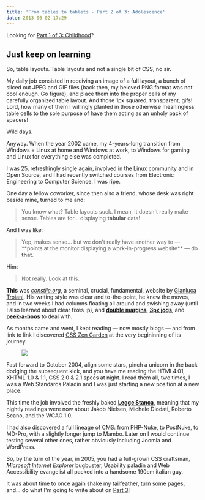 ```yaml
---
title: 'From tables to tablets - Part 2 of 3: Adolescence'
date: 2013-06-02 17:29
---
```



Looking for [Part 1 of 3: Childhood](/blog/2013-05-31-from-tables-to-tablets/)?

## Just keep on learning

So, table layouts. Table layouts and not a single bit of CSS, no sir.

My daily job consisted in receiving an image of a full layout, a bunch of sliced out JPEG and GIF files (back then, my beloved PNG format was not cool enough. Go figure), and place them into the proper cells of my carefully organized table layout.
And those 1px squared, transparent, gifs! Lord, how many of them I willingly planted in those otherwise meaningless table cells to the sole purpose of have them acting as an unholy pack of spacers!

Wild days.

Anyway. When the year 2002 came, my 4-years-long transition from Windows + Linux at home and Windows at work, to Windows for gaming and Linux for everything else was completed.

I was 25, refreshingly single again, involved in the Linux community and in Open Source, and I had recently switched courses from Electronic Engineering to Computer Science.
I was ripe.

One day a fellow coworker, since then also a friend, whose desk was right beside mine, turned to me and:

> You know what? Table layouts suck. I mean, it doesn't really make sense. Tables are for... displaying **tabular** data!

And I was like:

> Yep, makes sense... but we don't really have another way to &mdash; \*\*points at the monitor displaying a work-in-progress website\*\* &mdash; do **that**.

Him:

> Not really. Look at this.

**This** was [_constile.org_](https://github.com/giatro/constile), a seminal, crucial, fundamental, website by [Gianluca Troiani](https://twitter.com/giatro).
His writing style was clear and to-the-point, he knew the moves, and in two weeks I had columns floating all around and swishing away (until I also learned about clear fixes :p), and [**double margins**](http://www.positioniseverything.net/explorer/doubled-margin.html), [**3px jogs**](http://www.positioniseverything.net/explorer/threepxtest.html), and [**peek-a-boos**](http://www.positioniseverything.net/explorer/peekaboo.html) to deal with.

As months came and went, I kept reading &mdash; now mostly blogs &mdash; and from link to link I discovered [CSS Zen Garden](http://www.csszengarden.com/) at the very begininning of its journey.

<Figure caption='Me browsing CSS Zen Garden.'>

![](../assets/images/posts/2013-06-02-from-tables-to-tablets-part-2-of-3-adolescence/amazed.png)

</Figure>

Fast forward to October 2004, align some stars, pinch a unicorn in the back dodging the subsequent kick, and you have me reading the HTML4.01, XHTML 1.0 & 1.1, CSS 2.0 & 2.1 specs at night.
I read them all, two times, I was a Web Standards Paladin and I was just starting a new position at a new place.

This time the job involved the freshly baked [**Legge Stanca**](http://www.pubbliaccesso.gov.it/normative/law_20040109_n4.htm), meaning that my nightly readings were now about Jakob Nielsen, Michele Diodati, Roberto Scano, and the WCAG 1.0.

I had also discovered a full lineage of CMS: from PHP-Nuke, to PostNuke, to MD-Pro, with a slightly longer jump to Mambo. Later on I would continue testing several other ones, rather obviously including Joomla and WordPress.

So, by the turn of the year, in 2005, you had a full-grown CSS craftsman, _Microsoft Internet Explorer_ bugbuster, Usability paladin and Web Accessibility evangelist all packed into a handsome 190cm italian guy.

It was about time to once again shake my tailfeather, turn some pages, and... do what I'm going to write about on [Part 3](/blog/2013-06-04-from-tables-to-tablets-part-3-of-3-adulthood)!
